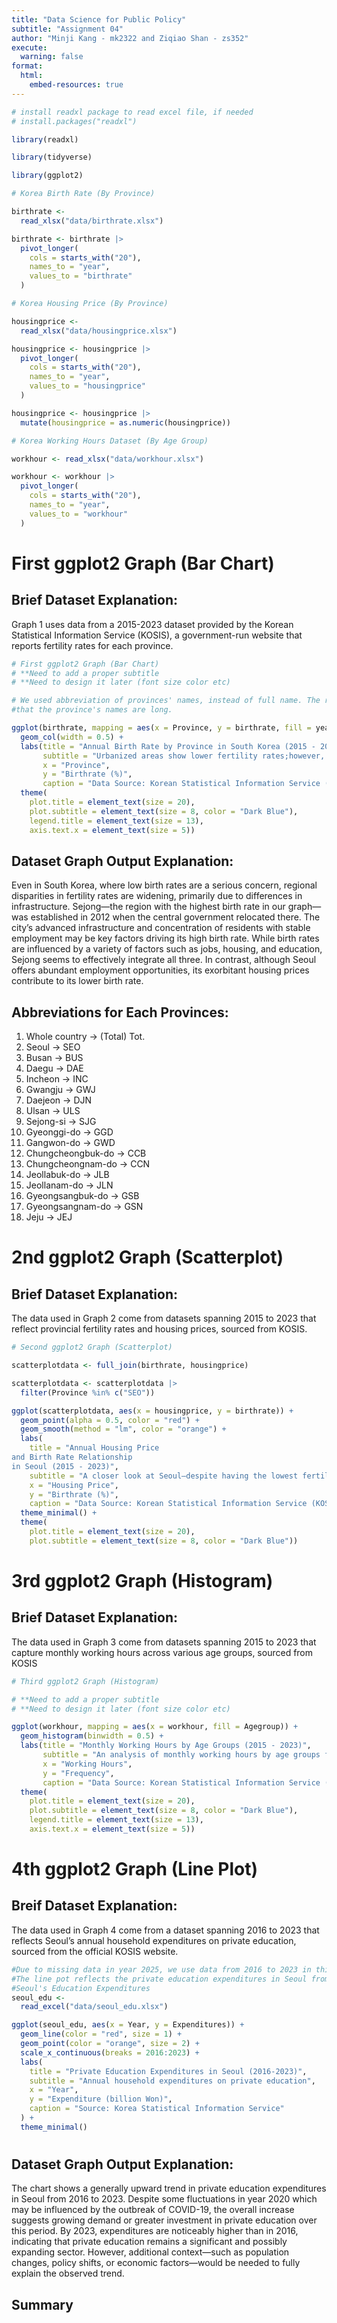 ```yaml
---
title: "Data Science for Public Policy"
subtitle: "Assignment 04"
author: "Minji Kang - mk2322 and Ziqiao Shan - zs352"
execute:
  warning: false
format:
  html:
    embed-resources: true
---
```


```r
# install readxl package to read excel file, if needed
# install.packages("readxl")

library(readxl)

library(tidyverse)

library(ggplot2)

# Korea Birth Rate (By Province)

birthrate <-
  read_xlsx("data/birthrate.xlsx") 

birthrate <- birthrate |>
  pivot_longer(
    cols = starts_with("20"),
    names_to = "year",
    values_to = "birthrate"
  )

# Korea Housing Price (By Province)

housingprice <-
  read_xlsx("data/housingprice.xlsx") 

housingprice <- housingprice |>
  pivot_longer(
    cols = starts_with("20"),
    names_to = "year",
    values_to = "housingprice"
  )

housingprice <- housingprice |>
  mutate(housingprice = as.numeric(housingprice))

# Korea Working Hours Dataset (By Age Group)

workhour <- read_xlsx("data/workhour.xlsx")

workhour <- workhour |>
  pivot_longer(
    cols = starts_with("20"),
    names_to = "year",
    values_to = "workhour"
  )
```

# First ggplot2 Graph (Bar Chart)

## Brief Dataset Explanation:

Graph 1 uses data from a 2015-2023 dataset provided by the Korean Statistical Information Service (KOSIS), a government-run website that reports fertility rates for each province.

```r
# First ggplot2 Graph (Bar Chart)
# **Need to add a proper subtitle
# **Need to design it later (font size color etc)

# We used abbreviation of provinces' names, instead of full name. The reason is 
#that the province's names are long.

ggplot(birthrate, mapping = aes(x = Province, y = birthrate, fill = year, color = )) +
  geom_col(width = 0.5) +
  labs(title = "Annual Birth Rate by Province in South Korea (2015 - 2023)",
       subtitle = "Urbanized areas show lower fertility rates;however, Sejong (SJG),a newly established city, exhibits an exceptionally high rate.",
       x = "Province",
       y = "Birthrate (%)",
       caption = "Data Source: Korean Statistical Information Service (KOSIS)") +
  theme(
    plot.title = element_text(size = 20),
    plot.subtitle = element_text(size = 8, color = "Dark Blue"),
    legend.title = element_text(size = 13),
    axis.text.x = element_text(size = 5))

```
## Dataset Graph Output Explanation:

Even in South Korea, where low birth rates are a serious concern, regional disparities in fertility rates are widening, primarily due to differences in infrastructure. Sejong—the region with the highest birth rate in our graph—was established in 2012 when the central government relocated there. The city's advanced infrastructure and concentration of residents with stable employment may be key factors driving its high birth rate. While birth rates are influenced by a variety of factors such as jobs, housing, and education, Sejong seems to effectively integrate all three. In contrast, although Seoul offers abundant employment opportunities, its exorbitant housing prices contribute to its lower birth rate.


## Abbreviations for Each Provinces:
1. Whole country → (Total) Tot.
2. Seoul →	SEO
3. Busan →	BUS
4. Daegu →	DAE
5. Incheon →	INC
6. Gwangju →	GWJ
7. Daejeon →	DJN
8. Ulsan →	ULS
9. Sejong-si →	SJG
10. Gyeonggi-do →	GGD
11. Gangwon-do →	GWD
12. Chungcheongbuk-do →	CCB
13. Chungcheongnam-do →	CCN
14. Jeollabuk-do →	JLB
15. Jeollanam-do →	JLN
16. Gyeongsangbuk-do →	GSB
17. Gyeongsangnam-do →	GSN
18. Jeju →	JEJ

# 2nd ggplot2 Graph (Scatterplot)

## Brief Dataset Explanation:

The data used in Graph 2 come from datasets spanning 2015 to 2023 that reflect provincial fertility rates and housing prices, sourced from KOSIS.


```r
# Second ggplot2 Graph (Scatterplot)

scatterplotdata <- full_join(birthrate, housingprice)

scatterplotdata <- scatterplotdata |>
  filter(Province %in% c("SEO"))

ggplot(scatterplotdata, aes(x = housingprice, y = birthrate)) +
  geom_point(alpha = 0.5, color = "red") +
  geom_smooth(method = "lm", color = "orange") +
  labs(
    title = "Annual Housing Price 
and Birth Rate Relationship 
in Seoul (2015 - 2023)", 
    subtitle = "A closer look at Seoul—despite having the lowest fertility rate—reveals that higher housing prices correspond with lower birth rates.", 
    x = "Housing Price", 
    y = "Birthrate (%)", 
    caption = "Data Source: Korean Statistical Information Service (KOSIS)") + 
  theme_minimal() +
  theme(
    plot.title = element_text(size = 20),
    plot.subtitle = element_text(size = 8, color = "Dark Blue"))

```

# 3rd ggplot2 Graph (Histogram)

## Brief Dataset Explanation:

The data used in Graph 3 come from datasets spanning 2015 to 2023 that capture monthly working hours across various age groups, sourced from KOSIS

```r
# Third ggplot2 Graph (Histogram)

# **Need to add a proper subtitle
# **Need to design it later (font size color etc)

ggplot(workhour, mapping = aes(x = workhour, fill = Agegroup)) +
  geom_histogram(binwidth = 0.5) +
  labs(title = "Monthly Working Hours by Age Groups (2015 - 2023)",
       subtitle = "An analysis of monthly working hours by age groups from 2015 to 2023 reveals distinct trends in work patterns, highlighting evolving labor demands and generational differences.",  #subtitle needs to be revised
       x = "Working Hours",
       y = "Frequency",
       caption = "Data Source: Korean Statistical Information Service (KOSIS)") +
  theme(
    plot.title = element_text(size = 20),
    plot.subtitle = element_text(size = 8, color = "Dark Blue"),
    legend.title = element_text(size = 13),
    axis.text.x = element_text(size = 5))

```

# 4th ggplot2 Graph (Line Plot)

## Breif Dataset Explanation:

The data used in Graph 4 come from a dataset spanning 2016 to 2023 that reflects Seoul's annual household expenditures on private education, sourced from the official KOSIS website.

```r
#Due to missing data in year 2025, we use data from 2016 to 2023 in this part
#The line pot reflects the private education expenditures in Seoul from 2016 to 2023
#Seoul's Education Expenditures
seoul_edu <- 
  read_excel("data/seoul_edu.xlsx")

ggplot(seoul_edu, aes(x = Year, y = Expenditures)) +
  geom_line(color = "red", size = 1) +
  geom_point(color = "orange", size = 2) +
  scale_x_continuous(breaks = 2016:2023) +
  labs(
    title = "Private Education Expenditures in Seoul (2016-2023)",
    subtitle = "Annual household expenditures on private education",
    x = "Year",
    y = "Expenditure (billion Won)",
    caption = "Source: Korea Statistical Information Service"
  ) +
  theme_minimal()
```
# 

## Dataset Graph Output Explanation:
The chart shows a generally upward trend in private education expenditures in Seoul from 2016 to 2023. Despite some fluctuations in year 2020 which may be influenced by the outbreak of COVID-19, the overall increase suggests growing demand or greater investment in private education over this period. By 2023, expenditures are noticeably higher than in 2016, indicating that private education remains a significant and possibly expanding sector. However, additional context—such as population changes, policy shifts, or economic factors—would be needed to fully explain the observed trend.

## Summary

